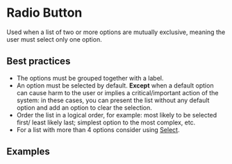
# Radio Button

Used when a list of two or more options are mutually exclusive, meaning the user must select only one option.

## Best practices

- The options must be grouped together with a label.
- An option must be selected by default. **Except** when a default option can cause harm to the user or implies a critical/important action of the system: in these cases, you can present the list without any default option and add an option to clear the selection.
- Order the list in a logical order, for example: most likely to be selected first/ least likely last; simplest option to the most complex, etc.
- For a list with more than 4 options consider using [Select](/components/select).

## Examples

<Demo src='pages/components/radio-button/RadioExample' />
